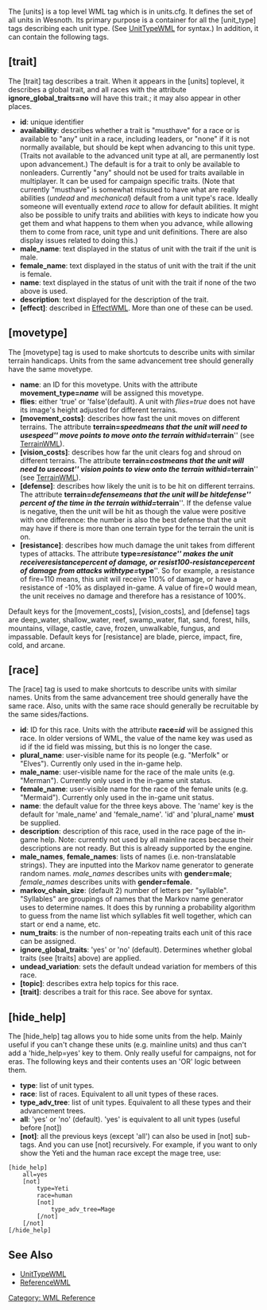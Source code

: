 {{WML Tags}}

The [units] is a top level WML tag which is in units.cfg.
It defines the set of all units in Wesnoth.
Its primary purpose is a container for all the [unit_type] tags describing each unit type. (See [[UnitTypeWML]] for syntax.)
In addition, it can contain the following tags.

== [trait] ==

The [trait] tag describes a trait. When it appears in the [units] toplevel, it describes a global trait, and all races with the attribute '''ignore_global_traits=no''' will have this trait.; it may also appear in other places.
* '''id''': unique identifier
* '''availability''': describes whether a trait is "musthave" for a race or is available to "any" unit in a race, including leaders, or "none" if it is not normally available, but should be kept when advancing to this unit type. (Traits not available to the advanced unit type at all, are permanently lost upon advancement.) The default is for a trait to only be available to nonleaders. Currently "any" should not be used for traits available in multiplayer. It can be used for campaign specific traits. (Note that currently "musthave" is somewhat misused to have what are really abilities (''undead'' and ''mechanical'') default from a unit type's race. Ideally someone will eventually extend ''race'' to allow for default abilities. It might also be possible to unify traits and abilities with keys to indicate how you get them and what happens to them when you advance, while allowing them to come from race, unit type and unit definitions. There are also display issues related to doing this.)
* '''male_name''': text displayed in the status of unit with the trait if the unit is male.
* '''female_name''': text displayed in the status of unit with the trait if the unit is female.
* '''name''': text displayed in the status of unit with the trait if none of the two above is used.
* '''description''': text displayed for the description of the trait.
* '''[effect]''': described in [[EffectWML]]. More than one of these can be used.

== [movetype] ==

The [movetype] tag is used to make shortcuts to describe units with similar terrain handicaps. Units from the same advancement tree should generally have the same movetype.
* '''name''': an ID for this movetype. Units with the attribute '''movement_type=''name''''' will be assigned this movetype.
* '''flies''': either 'true' or 'false'(default). A unit with ''flies=true'' does not have its image's height adjusted for different terrains.
* '''[movement_costs]''': describes how fast the unit moves on different terrains. The attribute '''terrain=''speed''''' means that the unit will need to use ''speed'' move points to move onto the terrain with '''id=''terrain''''' (see [[TerrainWML]]).
* '''[vision_costs]''': describes how far the unit clears fog and shroud on different terrains. The attribute '''terrain=''cost''''' means that the unit will need to use ''cost'' vision points to view onto the terrain with '''id=''terrain''''' (see [[TerrainWML]]). {{DevFeature1.11}}
* '''[defense]''': describes how likely the unit is to be hit on different terrains. The attribute '''terrain=''defense''''' means that the unit will be hit ''defense'' percent of the time in the terrain with '''id=''terrain'''''. If the defense value is negative, then the unit will be hit as though the value were positive with one difference: the number is also the best defense that the unit may have if there is more than one terrain type for the terrain the unit is on.
* '''[resistance]''': describes how much damage the unit takes from different types of attacks. The attribute '''type=''resistance''''' makes the unit receive '''resistance''' percent of damage, or resist '''100-resistance''' percent of damage from attacks with '''type=''type'''''. So for example, a resistance of fire=110 means, this unit will receive 110% of damage, or have a resistance of -10% as displayed in-game. A value of fire=0 would mean, the unit receives no damage and therefore has a resistance of 100%.

Default keys for the [movement_costs], [vision_costs], and [defense] tags are deep_water, shallow_water, reef, swamp_water, flat, sand, forest, hills, mountains, village, castle, cave, frozen, unwalkable, fungus, and impassable. Default keys for [resistance] are blade, pierce, impact, fire, cold, and arcane.

== [race] ==

The [race] tag is used to make shortcuts to describe units with similar names. Units from the same advancement tree should generally have the same race. Also, units with the same race should generally be recruitable by the same sides/factions.
* '''id''': ID for this race. Units with the attribute '''race=''id''''' will be assigned this race. In older versions of WML, the value of the name key was used as id if the id field was missing, but this is no longer the case.
* '''plural_name''': user-visible name for its people (e.g. "Merfolk" or "Elves"). Currently only used in the in-game help.
* '''male_name''': user-visible name for the race of the male units (e.g. "Merman"). Currently only used in the in-game unit status.
* '''female_name''': user-visible name for the race of the female units (e.g. "Mermaid"). Currently only used in the in-game unit status.
* '''name''': the default value for the three keys above. The 'name' key is the default for 'male_name' and 'female_name'. 'id' and 'plural_name' '''must''' be supplied.
* '''description''': description of this race, used in the race page of the in-game help. Note: currently not used by all mainline races because their descriptions are not ready. But this is already supported by the engine.
* '''male_names''', '''female_names''': lists of names (i.e. non-translatable strings). They are inputted into the Markov name generator to generate random names. ''male_names'' describes units with '''gender=male'''; ''female_names'' describes units with '''gender=female'''.
* '''markov_chain_size''': (default 2) number of letters per "syllable". "Syllables" are groupings of names that the Markov name generator uses to determine names. It does this by running a probability algorithm to guess from the name list which syllables fit well together, which can start or end a name, etc.
* '''num_traits''': is the number of non-repeating traits each unit of this race can be assigned.
* '''ignore_global_traits''': 'yes' or 'no' (default). Determines whether global traits (see [traits] above) are applied.
* '''undead_variation''': sets the default undead variation for members of this race.
* '''[topic]''': describes extra help topics for this race.
* '''[trait]''': describes a trait for this race. See above for syntax.

== [hide_help] ==

The [hide_help] tag allows you to hide some units from the help. Mainly useful if you can't change these units (e.g. mainline units) and thus can't add a 'hide_help=yes' key to them. Only really useful for campaigns, not for eras. The following keys and their contents uses an 'OR' logic between them.
* '''type''': list of unit types.
* '''race''': list of races. Equivalent to all unit types of these races.
* '''type_adv_tree''': list of unit types. Equivalent to all these types and their advancement trees.
* '''all''': 'yes' or 'no' (default). 'yes' is equivalent to all unit types (useful before [not])
* '''[not]''': all the previous keys (except 'all') can also be used in [not] sub-tags. And you can use [not] recursively. For example, if you want to only show the Yeti and the human race except the mage tree, use:
 [hide_help]
     all=yes
     [not]
         type=Yeti
         race=human
         [not]
             type_adv_tree=Mage
         [/not]
     [/not]
 [/hide_help]

== See Also ==

* [[UnitTypeWML]]
* [[ReferenceWML]]

[[Category: WML Reference]]
